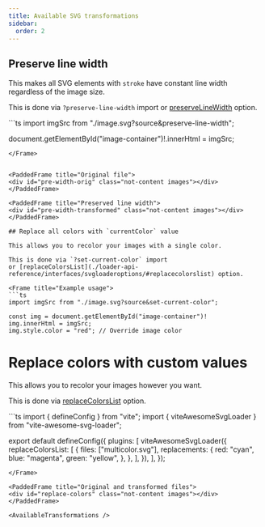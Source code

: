 ```yaml
---
title: Available SVG transformations
sidebar:
  order: 2
---
```


## Preserve line width

This makes all SVG elements with `stroke` have constant line width regardless of the image size.

This is done via `?preserve-line-width` import
or [preserveLineWidth](./loader-api-reference/interfaces/svgloaderoptions/#preservelinewidthlist) option.


<Frame title="Example usage">
  ```ts
  import imgSrc from "./image.svg?source&preserve-line-width";

  document.getElementById("image-container")!.innerHtml = imgSrc;
  ```
</Frame>


<PaddedFrame title="Original file">
  <div id="pre-width-orig" class="not-content images"></div>
</PaddedFrame>

<PaddedFrame title="Preserved line width">
  <div id="pre-width-transformed" class="not-content images"></div>
</PaddedFrame>

## Replace all colors with `currentColor` value

This allows you to recolor your images with a single color.

This is done via `?set-current-color` import
or [replaceColorsList](./loader-api-reference/interfaces/svgloaderoptions/#replacecolorslist) option.

<Frame title="Example usage">
  ```ts
  import imgSrc from "./image.svg?source&set-current-color";

  const img = document.getElementById("image-container")!
  img.innerHtml = imgSrc;
  img.style.color = "red"; // Override image color
  ```
</Frame>

<PaddedFrame title="Original and transformed files">
  <div id="set-current-color" class="not-content images" style="color: red;"></div>
</PaddedFrame>


# Replace colors with custom values

This allows you to recolor your images however you want.

This is done via [replaceColorsList](./loader-api-reference/interfaces/svgloaderoptions/#replacecolorslist) option.

<Frame title="Example vite.config.ts">
  ```ts
  import { defineConfig } from "vite";
  import { viteAwesomeSvgLoader } from "vite-awesome-svg-loader";

  export default defineConfig({
    plugins: [
      viteAwesomeSvgLoader({
        replaceColorsList: [
          {
            files: ["multicolor.svg"],
            replacements: {
              red: "cyan",
              blue: "magenta",
              green: "yellow",
            },
          },
        ],
      }),
    ],
  });
  ```
</Frame>

<PaddedFrame title="Original and transformed files">
  <div id="replace-colors" class="not-content images"></div>
</PaddedFrame>

<AvailableTransformations />